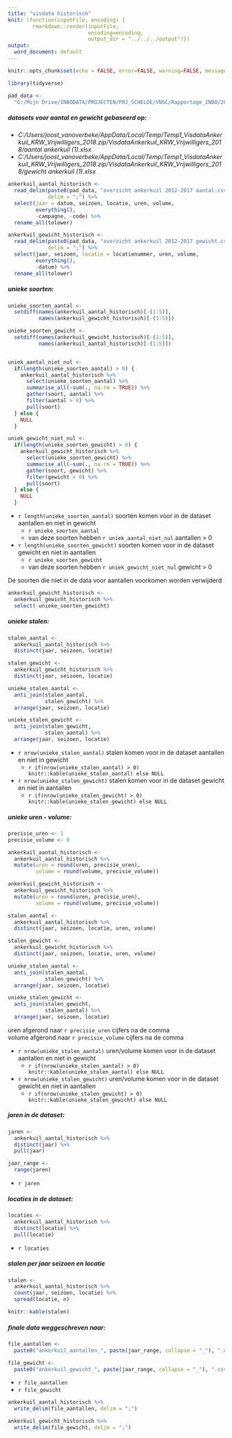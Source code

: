 ```yaml
---
title: "visdata historisch"
knit: (function(inputFile, encoding) { 
        rmarkdown::render(inputFile,
                          encoding=encoding, 
                          output_dir = "../../../output")})
output:
  word_document: default
---
```


```r

knitr::opts_chunk$set(echo = FALSE, error=FALSE, warning=FALSE, message=FALSE, cache=FALSE)

```


```r

library(tidyverse)

```


```r

pad_data <- 
  "G:/Mijn Drive/INBODATA/PROJECTEN/PRJ_SCHELDE/VNSC/Rapportage_INBO/2020/data/090_vissen/"

```


##### datasets voor aantal en gewicht gebaseerd op:

  - _C:/Users/joost_vanoverbeke/AppData/Local/Temp/Temp1_VisdataAnkerkuil_KRW_Vrijwilligers_2018.zip/VisdataAnkerkuil_KRW_Vrijwilligers_2018/aantal ankerkuil (1).xlsx_
  - _C:/Users/joost_vanoverbeke/AppData/Local/Temp/Temp1_VisdataAnkerkuil_KRW_Vrijwilligers_2018.zip/VisdataAnkerkuil_KRW_Vrijwilligers_2018/gewicht ankerkuil (1).xlsx_


```r

ankerkuil_aantal_historisch <- 
  read_delim(paste0(pad_data, "overzicht ankerkuil 2012-2017 aantal.csv"),
             delim = ";") %>% 
  select(jaar = datum, seizoen, locatie, uren, volume,
         everything(),
         -campagne, -code) %>% 
  rename_all(tolower)

ankerkuil_gewicht_historisch <- 
  read_delim(paste0(pad_data, "overzicht ankerkuil 2012-2017 gewicht.csv"),
             delim = ";") %>% 
  select(jaar, seizoen, locatie = locatienummer, uren, volume,
         everything(),
         -datum) %>% 
  rename_all(tolower)

```


##### unieke soorten:

```r

unieke_soorten_aantal <- 
  setdiff(names(ankerkuil_aantal_historisch)[-(1:5)], 
          names(ankerkuil_gewicht_historisch)[-(1:5)])

unieke_soorten_gewicht <- 
  setdiff(names(ankerkuil_gewicht_historisch)[-(1:5)], 
          names(ankerkuil_aantal_historisch)[-(1:5)])


uniek_aantal_niet_nul <- 
  if(length(unieke_soorten_aantal) > 0) {
    ankerkuil_aantal_historisch %>% 
      select(unieke_soorten_aantal) %>% 
      summarise_all(~sum(., na.rm = TRUE)) %>% 
      gather(soort, aantal) %>% 
      filter(aantal > 0) %>% 
      pull(soort)
  } else {
    NULL
  }

uniek_gewicht_niet_nul <- 
  if(length(unieke_soorten_gewicht) > 0) {
    ankerkuil_gewicht_historisch %>% 
      select(unieke_soorten_gewicht) %>% 
      summarise_all(~sum(., na.rm = TRUE)) %>% 
      gather(soort, gewicht) %>% 
      filter(gewicht > 0) %>% 
      pull(soort)
  } else {
    NULL
  }

```


  - `r length(unieke_soorten_aantal)` soorten komen voor in de dataset aantallen en niet in gewicht 
    + `r unieke_soorten_aantal`
    + van deze soorten hebben `r uniek_aantal_niet_nul` aantallen > 0

  - `r length(unieke_soorten_gewicht)` soorten komen voor in de dataset gewicht en niet in aantallen 
    + `r unieke_soorten_gewicht`
    + van deze soorten hebben `r uniek_gewicht_niet_nul` gewicht > 0



De soorten die niet in de data voor aantallen voorkomen worden verwijderd

```r

ankerkuil_gewicht_historisch <-
  ankerkuil_gewicht_historisch %>%
  select(-unieke_soorten_gewicht)

```


##### unieke stalen: 

```r

stalen_aantal <- 
  ankerkuil_aantal_historisch %>% 
  distinct(jaar, seizoen, locatie)

stalen_gewicht <- 
  ankerkuil_gewicht_historisch %>% 
  distinct(jaar, seizoen, locatie)

unieke_stalen_aantal <- 
  anti_join(stalen_aantal,
            stalen_gewicht) %>% 
  arrange(jaar, seizoen, locatie)

unieke_stalen_gewicht <- 
  anti_join(stalen_gewicht,
            stalen_aantal) %>% 
  arrange(jaar, seizoen, locatie)

```


  - `r nrow(unieke_stalen_aantal)` stalen komen voor in de dataset aantallen en niet in gewicht
    + `r if(nrow(unieke_stalen_aantal) > 0) knitr::kable(unieke_stalen_aantal) else NULL`

  - `r nrow(unieke_stalen_gewicht)` stalen komen voor in de dataset gewicht en niet in aantallen
    + `r if(nrow(unieke_stalen_gewicht) > 0) knitr::kable(unieke_stalen_gewicht) else NULL`
    

##### unieke uren - volume:

```r

precisie_uren <- 1
precisie_volume <- 0

ankerkuil_aantal_historisch <-
  ankerkuil_aantal_historisch %>% 
  mutate(uren = round(uren, precisie_uren),
         volume = round(volume, precisie_volume))

ankerkuil_gewicht_historisch <-
  ankerkuil_gewicht_historisch %>% 
  mutate(uren = round(uren, precisie_uren),
         volume = round(volume, precisie_volume))

stalen_aantal <- 
  ankerkuil_aantal_historisch %>% 
  distinct(jaar, seizoen, locatie, uren, volume)

stalen_gewicht <- 
  ankerkuil_gewicht_historisch %>% 
  distinct(jaar, seizoen, locatie, uren, volume)

unieke_stalen_aantal <- 
  anti_join(stalen_aantal,
            stalen_gewicht) %>% 
  arrange(jaar, seizoen, locatie)

unieke_stalen_gewicht <- 
  anti_join(stalen_gewicht,
            stalen_aantal) %>% 
  arrange(jaar, seizoen, locatie)

```


uren afgerond naar `r precisie_uren` cijfers na de comma  
volume afgerond naar `r precisie_volume` cijfers na de comma


  - `r nrow(unieke_stalen_aantal)` uren/volume komen voor in de dataset aantallen en niet in gewicht
    + `r if(nrow(unieke_stalen_aantal) > 0) knitr::kable(unieke_stalen_aantal) else NULL`

  - `r nrow(unieke_stalen_gewicht)` uren/volume komen voor in de dataset gewicht en niet in aantallen
    + `r if(nrow(unieke_stalen_gewicht) > 0) knitr::kable(unieke_stalen_gewicht) else NULL`
    

##### jaren in de dataset:

```r

jaren <-
  ankerkuil_aantal_historisch %>% 
  distinct(jaar) %>% 
  pull(jaar)

jaar_range <-
  range(jaren)

```


  - `r jaren`


##### locaties in de dataset:

```r

locaties <-
  ankerkuil_aantal_historisch %>% 
  distinct(locatie) %>% 
  pull(locatie)

```

  - `r locaties`


##### stalen per jaar seizoen en locatie  
  
```r

stalen <- 
  ankerkuil_aantal_historisch %>% 
  count(jaar, seizoen, locatie) %>% 
  spread(locatie, n)

knitr::kable(stalen)

```



##### finale data weggeschreven naar:

```r

file_aantallen <-
  paste0("ankerkuil_aantallen_", paste(jaar_range, collapse = "_"), ".csv")

file_gewicht <-
  paste0("ankerkuil_gewicht_", paste(jaar_range, collapse = "_"), ".csv")

```

  - `r file_aantallen`
  - `r file_gewicht`
  

```r

ankerkuil_aantal_historisch %>% 
  write_delim(file_aantallen, delim = ";")

ankerkuil_gewicht_historisch %>% 
  write_delim(file_gewicht, delim = ";")

```

